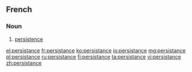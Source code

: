 ==French==

===Noun===
{{fr-noun|f|pl=persistance}}

# [[persistence]]

[[el:persistance]]
[[fr:persistance]]
[[ko:persistance]]
[[io:persistance]]
[[mg:persistance]]
[[pl:persistance]]
[[ru:persistance]]
[[fi:persistance]]
[[ta:persistance]]
[[vi:persistance]]
[[zh:persistance]]